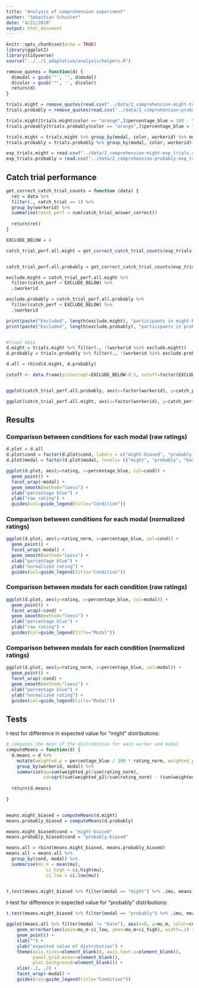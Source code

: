 ```yaml
---
title: "Analysis of comprehension experiment"
author: "Sebastian Schuster"
date: "4/21/2018"
output: html_document
---
```


```r
knitr::opts_chunk$set(echo = TRUE)
library(ggplot2)
library(tidyverse)
source("../../1_adaptation/analysis/helpers.R")

```

```r
remove_quotes = function(d) {
  d$modal = gsub('"', '', d$modal)
  d$color = gsub('"', '', d$color)
  return(d)
}
```

```r

trials.might = remove_quotes(read.csv("../data/2_comprehension-might-trials.csv"))
trials.probably = remove_quotes(read.csv("../data/2_comprehension-probably-trials.csv"))

trials.might[trials.might$color == "orange",]$percentage_blue = 100 - trials.might[trials.might$color == "orange",]$percentage_blue
trials.probably[trials.probably$color == "orange",]$percentage_blue = 100 - trials.probably[trials.probably$color == "orange",]$percentage_blue

trials.might = trials.might %>% group_by(modal, color, workerid) %>% mutate(rating_norm = rating / sum(rating), cond = "might") %>% ungroup()
trials.probably = trials.probably %>% group_by(modal, color, workerid) %>% mutate(rating_norm = rating / sum(rating),  cond = "probably") %>% ungroup()

exp_trials.might = read.csv("../data/2_comprehension-might-exp_trials.csv")
exp_trials.probably = read.csv("../data/2_comprehension-probably-exp_trials.csv")

```

## Catch trial performance

```r

get_correct_catch_trial_counts = function (data) {
  ret = data %>% 
  filter(., catch_trial == 1) %>%
  group_by(workerid) %>%
  summarise(catch_perf = sum(catch_trial_answer_correct))
  
  return(ret)
}

EXCLUDE_BELOW = 4

catch_trial_perf.all.might = get_correct_catch_trial_counts(exp_trials.might)


catch_trial_perf.all.probably = get_correct_catch_trial_counts(exp_trials.probably)

exclude.might = catch_trial_perf.all.might %>%
  filter(catch_perf < EXCLUDE_BELOW) %>%
  .$workerid

exclude.probably = catch_trial_perf.all.probably %>%
  filter(catch_perf < EXCLUDE_BELOW) %>%
  .$workerid

print(paste("Excluded", length(exclude.might), "participants in might-biased condition."))
print(paste("Excluded", length(exclude.probably), "participants in probably-biased condition."))


#final data
d.might = trials.might %>% filter(., !(workerid %in% exclude.might))
d.probably = trials.probably %>% filter(., !(workerid %in% exclude.probably))

d.all = rbind(d.might, d.probably)


```

```r

cutoff <- data.frame(yintercept=EXCLUDE_BELOW-0.5, cutoff=factor(EXCLUDE_BELOW-0.5))


ggplot(catch_trial_perf.all.probably, aes(x=factor(workerid), y=catch_perf)) + geom_bar(stat = "identity") + ggtitle("Catch trial performace in probably-biased cond.") + xlab ("participant") + ylab("correct responses") + geom_hline(aes(yintercept=yintercept, linetype=cutoff, color="red"), data=cutoff) + theme(legend.position="none")

```

```r

ggplot(catch_trial_perf.all.might, aes(x=factor(workerid), y=catch_perf)) + geom_bar(stat = "identity") + ggtitle("Catch trial performace in might-biased cond.") + xlab ("participant") + ylab("correct responses") + geom_hline(aes(yintercept=yintercept, linetype=cutoff, color="red"), data=cutoff) + theme(legend.position="none")
```

## Results

### Comparison between conditions for each modal (raw ratings)

```r

d.plot = d.all
d.plot$cond = factor(d.plot$cond, labels = c("might-biased", "probably-biased"), levels=c("might", "probably"))
d.plot$modal = factor(d.plot$modal, levels= c("might", "probably", "bare"), ordered = T)

ggplot(d.plot, aes(y=rating, x=percentage_blue, col=cond)) + 
  geom_point() + 
  facet_wrap(~modal) + 
  geom_smooth(method="loess") + 
  xlab("percentage blue") + 
  ylab("raw rating") +
  guides(col=guide_legend(title="Condition"))
```

### Comparison between conditions for each modal (normalized ratings)

```r
ggplot(d.plot, aes(y=rating_norm, x=percentage_blue, col=cond)) + 
  geom_point() + 
  facet_wrap(~modal) + 
  geom_smooth(method="loess") + 
  xlab("percentage blue") + 
  ylab("normalized rating") +
  guides(col=guide_legend(title="Condition"))

```

### Comparison between modals for each condition (raw ratings)

```r

ggplot(d.plot, aes(y=rating, x=percentage_blue, col=modal)) + 
  geom_point() + 
  facet_wrap(~cond) + 
  geom_smooth(method="loess") + 
  xlab("percentage blue") + 
  ylab("raw rating") +
  guides(col=guide_legend(title="Modal"))
```


### Comparison between modals for each condition (normalized ratings)


```r


ggplot(d.plot, aes(y=rating_norm, x=percentage_blue, col=modal)) + 
  geom_point() + 
  facet_wrap(~cond) + 
  geom_smooth(method="loess") + 
  xlab("percentage blue") + 
  ylab("normalized rating") +
  guides(col=guide_legend(title="Modal"))

```

## Tests

t-test for difference in expected value for "might" distributions:


```r

# computes the mean of the distribution for each worker and modal
computeMeans = function(d) {
  d.means = d %>% 
    mutate(weighted_p = percentage_blue / 100 * rating_norm, weighted_p2 =  (percentage_blue / 100)^2 * rating_norm) %>% 
    group_by(workerid, modal) %>% 
    summarize(mu=sum(weighted_p)/sum(rating_norm), 
              sd=sqrt(sum(weighted_p2)/sum(rating_norm) - (sum(weighted_p)/sum(rating_norm))^2))
    
  return(d.means)
  
}


means.might_biased = computeMeans(d.might)
means.probably_biased = computeMeans(d.probably)

means.might_biased$cond = "might-biased"
means.probably_biased$cond = "probably-biased"

means.all = rbind(means.might_biased, means.probably_biased)
means.all = means.all %>% 
  group_by(cond, modal) %>% 
  summarise(mu_m = mean(mu), 
               ci_high = ci.high(mu), 
               ci_low = ci.low(mu))


t.test(means.might_biased %>% filter(modal == "might") %>% .$mu, means.probably_biased %>% filter(modal == "might") %>% .$mu, var.equal = TRUE)

```

t-test for difference in expected value for "probably" distributions:

```r
t.test(means.might_biased %>% filter(modal == "probably") %>% .$mu, means.probably_biased %>% filter(modal == "probably") %>% .$mu, var.equal = TRUE)

ggplot(means.all %>% filter(modal != "bare"), aes(x=0, y=mu_m, color=cond)) +
    geom_errorbar(aes(ymin=mu_m-ci_low, ymax=mu_m+ci_high), width=.1) +
    geom_point() +
    xlab("") +
    ylab("expected value of distribution") +
    theme(axis.ticks=element_blank(), axis.text.x=element_blank(),
          panel.grid.minor=element_blank(), 
          plot.background=element_blank()) +
    xlim(-.2, .2) +
    facet_wrap(~modal) +
    guides(col=guide_legend(title="Condition"))


```

  